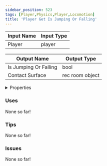 ```yaml
---
sidebar_position: 523
tags: [Player,Physics,Player,Locomotion]
title: 'Player Get Is Jumping Or Falling'
---
```






<DocusaurusSvg />

| Input Name | Input Type |
|-----------|-----------|
| Player | player |

| Output Name | Output Type |
|-----------|-----------|
| Is Jumping Or Falling | bool |
| Contact Surface | rec room object |


<details>
  <summary>Properties</summary>
  <div>
    <div>
    <table>
      <thead>
        <tr>
          <th>Is beta required?</th>
          <th>No</th>
        </tr>
        <tr>
          <th>Is this chip a trolling risk?</th>
          <th>No</th>
        </tr>
        <tr>
          <th>Is this chip a role assignment risk?</th>
          <th>No</th>
        </tr>
        <tr>
          <th>Chip UUID</th>
          <th>a474eca1-e820-4249-a314-fbc0ae223a5f</th>
        </tr>
        <tr>
          <th>Room availability</th>
          <th>Available everywhere</th>
        </tr>
      </thead>
    </table>
    </div>
  </div>
</details>

### Uses

None so far!

### Tips

None so far!

### Issues

None so far!